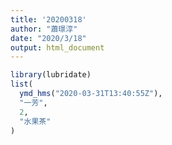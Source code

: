 ```yaml
---
title: '20200318'
author: "蕭璟淳"
date: "2020/3/18"
output: html_document
---
```


```r
library(lubridate)
list(
  ymd_hms("2020-03-31T13:40:55Z"),
  "一芳",
  2,
  "水果茶"
)
```

